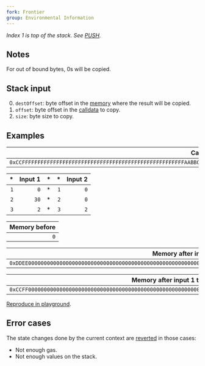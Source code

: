 ```yaml
---
fork: Frontier
group: Environmental Information
---
```


*Index 1 is top of the stack. See [PUSH](/#60).*

## Notes

For out of bound bytes, 0s will be copied.

## Stack input

0. `destOffset`: byte offset in the [memory](/about) where the result will be copied.
1. `offset`: byte offset in the [calldata](/about) to copy.
2. `size`: byte size to copy.

## Examples

| Calldata |
|---------:|
| `0xCCFFFFFFFFFFFFFFFFFFFFFFFFFFFFFFFFFFFFFFFFFFFFFFFFFFFFAABBCCDDEE` |

| * | Input 1 | * | * | Input 2 |
|--:|--------:|--:|--:|--------:|
| `1` | `0` | * | `1` | `0` |
| `2` | `30` | * | `2` | `0` |
| `3` | `2` | * | `3` | `2` |

| Memory before |
|-------------:|
| `0` |

| Memory after input 1 |
|---------------------:|
| `0xDDEE000000000000000000000000000000000000000000000000000000000000` |

| Memory after input 1 then 2 |
|----------------------------:|
| `0xCCFF000000000000000000000000000000000000000000000000000000000000` |

[Reproduce in playground](/playground?unit=Wei&callData=0xFFFFFFFFFFFFFFFFFFFFFFFFFFFFFFFFFFFFFFFFFFFFFFFFFFFFFFFFFFFFFFFF&codeType=Mnemonic&code='z1~32~0ywwz2~8~31y'~wPUSH1%20z%2F%2F%20Example%20y~0wCALLDATACOPYw%5Cn%01wyz~_).

## Error cases

The state changes done by the current context are [reverted](#FD) in those cases:
- Not enough gas.
- Not enough values on the stack.

